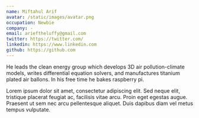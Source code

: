 ```yaml
---
name: Miftahul Arif
avatar: /static/images/avatar.png
occupation: Newbie
company: -
email: arieftheluffy@gmail.com
twitter: https://twitter.com/
linkedin: https://www.linkedin.com
github: https://github.com
---
```


He leads the clean energy group which develops 3D air pollution-climate models, writes differential equation solvers, and manufactures titanium plated air ballons. In his free time he bakes raspberry pi.

Lorem ipsum dolor sit amet, consectetur adipiscing elit. Sed neque elit, tristique placerat feugiat ac, facilisis vitae arcu. Proin eget egestas augue. Praesent ut sem nec arcu pellentesque aliquet. Duis dapibus diam vel metus tempus vulputate.
